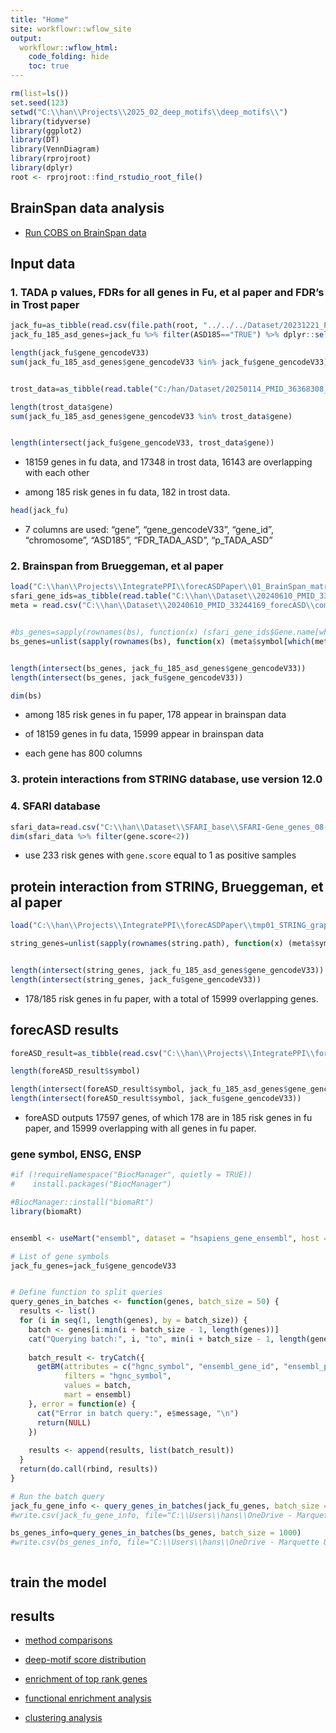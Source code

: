 ---
title: "Home"
site: workflowr::wflow_site
output:
  workflowr::wflow_html:
    code_folding: hide
    toc: true
---

```{r, message=F, warning=F}
rm(list=ls())
set.seed(123)
setwd("C:\\han\\Projects\\2025_02_deep_motifs\\deep_motifs\\")
library(tidyverse)
library(ggplot2)
library(DT)
library(VennDiagram)
library(rprojroot)
library(dplyr)
root <- rprojroot::find_rstudio_root_file()
```



## BrainSpan data analysis 


* [Run COBS on BrainSpan data](COBS_brainspan.html) 


## Input data 

### 1. TADA p values, FDRs for all genes in  Fu, et al paper and FDR's in Trost paper 

```{r, message=F, warning=F}
jack_fu=as_tibble(read.csv(file.path(root, "../../../Dataset/20231221_PMID_35982160_JackFu/Fu 2022 Suppl-41588_2022_1104_MOESM3_ESM.csv")))  # 
jack_fu_185_asd_genes=jack_fu %>% filter(ASD185=="TRUE") %>% dplyr::select(gene_gencodeV33, gene_id)

length(jack_fu$gene_gencodeV33)
sum(jack_fu_185_asd_genes$gene_gencodeV33 %in% jack_fu$gene_gencodeV33)


trost_data=as_tibble(read.table("C:/han/Dataset/20250114_PMID_36368308_trost/TADA+_ASD_gene_list.all.tsv", header = TRUE, sep = "\t", stringsAsFactors = FALSE))

length(trost_data$gene)
sum(jack_fu_185_asd_genes$gene_gencodeV33 %in% trost_data$gene)


length(intersect(jack_fu$gene_gencodeV33, trost_data$gene))
```


* 18159 genes in fu data, and 17348 in trost data, 16143 are overlapping with each other 

* among 185 risk genes in fu data, 182 in trost data. 




```{r, message=F, warning=F}
head(jack_fu)
```

* 7 columns are used:  "gene", "gene_gencodeV33", "gene_id", "chromosome", "ASD185", "FDR_TADA_ASD", "p_TADA_ASD"


### 2. Brainspan from Brueggeman, et al paper 


```{r, message=F, warning=F}
load("C:\\han\\Projects\\IntegratePPI\\forecASDPaper\\01_BrainSpan_matrix.RData") # bs is the brainspan data in foreASD paper
sfari_gene_ids=as_tibble(read.table("C:\\han\\Dataset\\20240610_PMID_33244169_forecASD\\sfari_gene_ids.txt", header=T, sep = "\t", fill = TRUE, stringsAsFactors = FALSE))
meta = read.csv("C:\\han\\Dataset\\20240610_PMID_33244169_forecASD\\composite_table.csv",stringsAsFactors = F, row.names = 1)  # tada data is in meta


#bs_genes=sapply(rownames(bs), function(x) (sfari_gene_ids$Gene.name[which(sfari_gene_ids$Gene.stable.ID==x)]))
bs_genes=unlist(sapply(rownames(bs), function(x) (meta$symbol[which(meta$ensembl_string==x)])))


length(intersect(bs_genes, jack_fu_185_asd_genes$gene_gencodeV33))
length(intersect(bs_genes, jack_fu$gene_gencodeV33))

dim(bs)
```

* among 185 risk genes in fu paper, 178 appear in brainspan data 

* of 18159 genes in fu data, 15999 appear in brainspan data 

* each gene has 800 columns 



### 3. protein interactions from STRING database, use version 12.0


### 4. SFARI database 

```{r, message=F, warning=F}
sfari_data=read.csv("C:\\han\\Dataset\\SFARI_base\\SFARI-Gene_genes_08-19-2024release_09-16-2024export.csv", header=T)
dim(sfari_data %>% filter(gene.score<2))
```

* use 233 risk genes with `gene.score` equal to 1 as positive samples 



##  protein interaction from STRING, Brueggeman, et al paper


```{r, message=F, warning=F}
load("C:\\han\\Projects\\IntegratePPI\\forecASDPaper\\tmp01_STRING_graph.Rdata")

string_genes=unlist(sapply(rownames(string.path), function(x) (meta$symbol[which(meta$ensembl_string==x)])))


length(intersect(string_genes, jack_fu_185_asd_genes$gene_gencodeV33))
length(intersect(string_genes, jack_fu$gene_gencodeV33))

```

* 178/185 risk genes in fu paper, with a total of 15999 overlapping genes.   



##  forecASD results 

```{r, message=F, warning=F}
foreASD_result=as_tibble(read.csv("C:\\han\\Projects\\IntegratePPI\\forecASDPaper\\forecASD_table.csv"))

length(foreASD_result$symbol)

length(intersect(foreASD_result$symbol, jack_fu_185_asd_genes$gene_gencodeV33))
length(intersect(foreASD_result$symbol, jack_fu$gene_gencodeV33))
```


* foreASD outputs 17597 genes, of which 178 are in 185 risk genes in fu paper, and 15999 overlapping with all genes in fu paper.  



### gene symbol, ENSG, ENSP


```{r, message=F, warning=F, eval=F}
#if (!requireNamespace("BiocManager", quietly = TRUE))
#    install.packages("BiocManager")

#BiocManager::install("biomaRt")
library(biomaRt)


ensembl <- useMart("ensembl", dataset = "hsapiens_gene_ensembl", host = "https://grch37.ensembl.org")

# List of gene symbols
jack_fu_genes=jack_fu$gene_gencodeV33


# Define function to split queries
query_genes_in_batches <- function(genes, batch_size = 50) {
  results <- list()
  for (i in seq(1, length(genes), by = batch_size)) {
    batch <- genes[i:min(i + batch_size - 1, length(genes))]
    cat("Querying batch:", i, "to", min(i + batch_size - 1, length(genes)), "\n")
    
    batch_result <- tryCatch({
      getBM(attributes = c("hgnc_symbol", "ensembl_gene_id", "ensembl_peptide_id"),
            filters = "hgnc_symbol",
            values = batch,
            mart = ensembl)
    }, error = function(e) {
      cat("Error in batch query:", e$message, "\n")
      return(NULL)
    })
    
    results <- append(results, list(batch_result))
  }
  return(do.call(rbind, results))
}

# Run the batch query
jack_fu_gene_info <- query_genes_in_batches(jack_fu_genes, batch_size = 1000)
#write.csv(jack_fu_gene_info, file="C:\\Users\\hans\\OneDrive - Marquette University\\AI_for_Autism\\jack_fu_gene_info.csv")

bs_genes_info=query_genes_in_batches(bs_genes, batch_size = 1000)
#write.csv(bs_genes_info, file="C:\\Users\\hans\\OneDrive - Marquette University\\AI_for_Autism\\bs_genes_info.csv")



```




## train the model 


## results 

* [method comparisons](part05_method_comparison.html)

* [deep-motif score distribution](part01_score_dist.html)  

* [enrichment of top rank genes](part02_enrichment.html)

* [functional enrichment analysis](part03_func_enrichment.html)

* [clustering analysis](part04_clustering_analysis.html)

